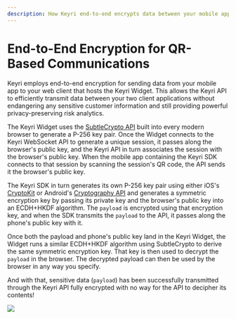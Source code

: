 ```yaml
---
description: How Keyri end-to-end encrypts data between your mobile app and your web client through QR code scans.
---
```


# End-to-End Encryption for QR-Based Communications

Keyri employs end-to-end encryption for sending data from your mobile app to your web client that hosts the Keyri Widget. This allows the Keyri API to efficiently transmit data between your two client applications without endangering any sensitive customer information and still providing powerful privacy-preserving risk analytics.

The Keyri Widget uses the [SubtleCrypto API](https://developer.mozilla.org/en-US/docs/Web/API/SubtleCrypto) built into every modern browser to generate a P-256 key pair. Once the Widget connects to the Keyri WebSocket API to generate a unique session, it passes along the browser's public key, and the Keyri API in turn associates the session with the browser's public key. When the mobile app containing the Keyri SDK connects to that session by scanning the session's QR code, the API sends it the browser's public key.

The Keyri SDK in turn generates its own P-256 key pair using either iOS's [CryptoKit](https://developer.apple.com/documentation/cryptokit/) or Android's [Cryptography API](https://developer.android.com/guide/topics/security/cryptography) and generates a symmetric encryption key by passing its private key and the browser's public key into an ECDH+HKDF algorithm. The `payload` is encrypted using that encryption key, and when the SDK transmits the `payload` to the API, it passes along the phone's public key with it.

Once both the payload and phone's public key land in the Keyri Widget, the Widget runs a similar ECDH+HKDF algorithm using SubtleCrypto to derive the same symmetric encryption key. That key is then used to decrypt the `payload` in the browser. The decrypted payload can then be used by the browser in any way you specify.

And with that, sensitive data (`payload`) has been successfully transmitted through the Keyri API fully encrypted with no way for the API to decipher its contents!

![](http://localhost:3000/end-to-end-encryption.png)
